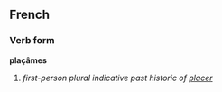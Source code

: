 ==French==
===Verb form===
'''plaçâmes'''

# ''first-person plural indicative past historic of [[placer]]''